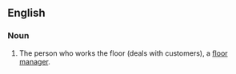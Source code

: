 ==English==

===Noun===
{{en-noun|pl=floorpeople|pl2=floorpersons}}

#The person who works the floor (deals with customers), a [[floor manager]].